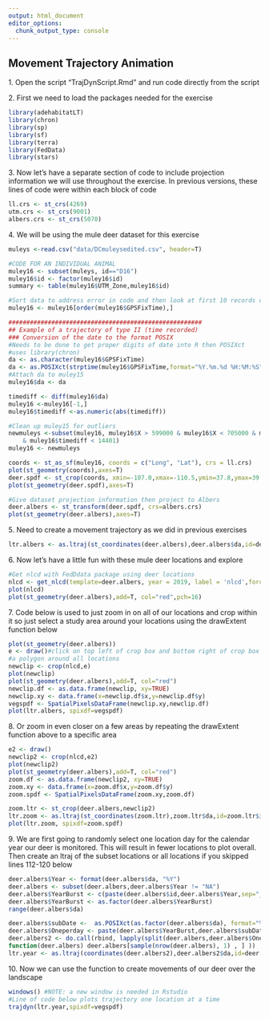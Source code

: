 ```yaml
---
output: html_document
editor_options: 
  chunk_output_type: console
---
```


## Movement Trajectory Animation

1\. Open the script "TrajDynScript.Rmd" and run code directly from the script

2\. First we need to load the packages needed for the exercise

```r
library(adehabitatLT)
library(chron)
library(sp)
library(sf)
library(terra)
library(FedData)
library(stars)
```

3\. Now let's have a separate section of code to include projection information we will use throughout the exercise. In previous versions, these lines of code were within each block of code

```r
ll.crs <- st_crs(4269)
utm.crs <- st_crs(9001)
albers.crs <- st_crs(5070)
```

4\. We will be using the mule deer dataset for this exercise

```r
muleys <-read.csv("data/DCmuleysedited.csv", header=T)

#CODE FOR AN INDIVIDUAL ANIMAL
muley16 <- subset(muleys, id=="D16")
muley16$id <- factor(muley16$id)
summary <- table(muley16$UTM_Zone,muley16$id)

#Sort data to address error in code and then look at first 10 records of data to confirm
muley16 <- muley16[order(muley16$GPSFixTime),]

######################################################
## Example of a trajectory of type II (time recorded)
### Conversion of the date to the format POSIX
#Needs to be done to get proper digits of date into R then POSIXct
#uses library(chron)
da <- as.character(muley16$GPSFixTime)
da <- as.POSIXct(strptime(muley16$GPSFixTime,format="%Y.%m.%d %H:%M:%S"))
#Attach da to muley15
muley16$da <- da

timediff <- diff(muley16$da)
muley16 <-muley16[-1,]
muley16$timediff <-as.numeric(abs(timediff)) 

#Clean up muley15 for outliers
newmuleys <-subset(muley16, muley16$X > 599000 & muley16$X < 705000 & muley16$Y > 4167000
    & muley16$timediff < 14401)
muley16 <- newmuleys

coords <- st_as_sf(muley16, coords = c("Long", "Lat"), crs = ll.crs)
plot(st_geometry(coords),axes=T)
deer.spdf <- st_crop(coords, xmin=-107.0,xmax=-110.5,ymin=37.8,ymax=39.0)#Visually identified based on previous plot
plot(st_geometry(deer.spdf),axes=T)

#Give dataset projection information then project to Albers
deer.albers <- st_transform(deer.spdf, crs=albers.crs)
plot(st_geometry(deer.albers),axes=T)
```

5\. Need to create a movement trajectory as we did in previous exercises

```r
ltr.albers <- as.ltraj(st_coordinates(deer.albers),deer.albers$da,id=deer.albers$id)
```

6\. Now let's have a little fun with these mule deer locations and explore

```r
#Get nlcd with FedDdata package using deer locations
nlcd <- get_nlcd(template=deer.albers, year = 2019, label = 'nlcd',force.redo = T)
plot(nlcd)
plot(st_geometry(deer.albers),add=T, col="red",pch=16)
```

7\. Code below is used to just zoom in on all of our locations and crop within it so just select a study area around your locations using the drawExtent function below

```r
plot(st_geometry(deer.albers))
e <- draw()#click on top left of crop box and bottom right of crop box to create
#a polygon around all locations
newclip <- crop(nlcd,e)
plot(newclip)
plot(st_geometry(deer.albers),add=T, col="red")
newclip.df <- as.data.frame(newclip, xy=TRUE)
newclip.xy <- data.frame(x=newclip.df$x,y=newclip.df$y)
vegspdf <- SpatialPixelsDataFrame(newclip.xy,newclip.df)
plot(ltr.albers, spixdf=vegspdf)
```

8\. Or zoom in even closer on a few areas by repeating the drawExtent function above to a specific area

```r
e2 <- draw()
newclip2 <- crop(nlcd,e2)
plot(newclip2)
plot(st_geometry(deer.albers),add=T, col="red")
zoom.df <- as.data.frame(newclip2, xy=TRUE)
zoom.xy <- data.frame(x=zoom.df$x,y=zoom.df$y)
zoom.spdf <- SpatialPixelsDataFrame(zoom.xy,zoom.df)

zoom.ltr <- st_crop(deer.albers,newclip2)
ltr.zoom <- as.ltraj(st_coordinates(zoom.ltr),zoom.ltr$da,id=zoom.ltr$id)
plot(ltr.zoom, spixdf=zoom.spdf)
```

9\. We are first going to randomly select one location day for the calendar year our deer is monitored. This will result in fewer locations to plot overall. Then create an ltraj of the subset locations or all locations if you skipped lines 112-120 below

```r
deer.albers$Year <- format(deer.albers$da, "%Y")
deer.albers <- subset(deer.albers,deer.albers$Year != "NA")
deer.albers$YearBurst <- c(paste(deer.albers$id,deer.albers$Year,sep="_"))
deer.albers$YearBurst <- as.factor(deer.albers$YearBurst)
range(deer.albers$da)

deer.albers$subDate <-  as.POSIXct(as.factor(deer.albers$da), format="%Y-%m-%d", tz="EST")
deer.albers$Oneperday <- paste(deer.albers$YearBurst,deer.albers$subDate,sep="_")
deer.albers2 <- do.call(rbind, lapply(split(deer.albers,deer.albers$Oneperday) , 
function(deer.albers) deer.albers[sample(nrow(deer.albers), 1) , ] ))
ltr.year <- as.ltraj(coordinates(deer.albers2),deer.albers2$da,id=deer.albers2$id)
```

10\. Now we can use the function to create movements of our deer over the landscape

```r
windows() #NOTE: a new window is needed in Rstudio
#Line of code below plots trajectory one location at a time
trajdyn(ltr.year,spixdf=vegspdf)
```
